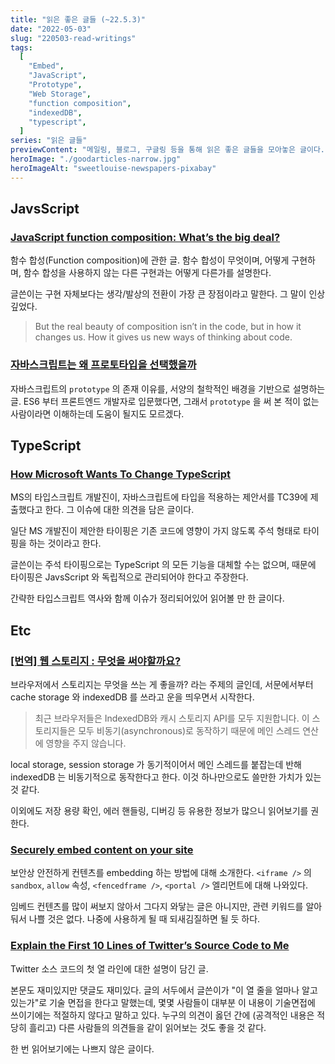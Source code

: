 ```yaml
---
title: "읽은 좋은 글들 (~22.5.3)"
date: "2022-05-03"
slug: "220503-read-writings"
tags:
  [
    "Embed",
    "JavaScript",
    "Prototype",
    "Web Storage",
    "function composition",
    "indexedDB",
    "typescript",
  ]
series: "읽은 글들"
previewContent: "메일링, 블로그, 구글링 등을 통해 읽은 좋은 글들을 모아놓은 글이다."
heroImage: "./goodarticles-narrow.jpg"
heroImageAlt: "sweetlouise-newspapers-pixabay"
---
```


## JavsScript

### [JavaScript function composition: What’s the big deal?](https://jrsinclair.com/articles/2022/javascript-function-composition-whats-the-big-deal/)

함수 합성(Function composition)에 관한 글. 함수 합성이 무엇이며, 어떻게 구현하며, 함수 합성을 사용하지 않는 다른 구현과는 어떻게 다른가를 설명한다.

글쓴이는 구현 자체보다는 생각/발상의 전환이 가장 큰 장점이라고 말한다. 그 말이 인상깊었다.

> But the real beauty of composition isn’t in the code, but in how it changes us. How it gives us new ways of thinking about code.

### [자바스크립트는 왜 프로토타입을 선택했을까](https://medium.com/@limsungmook/%EC%9E%90%EB%B0%94%EC%8A%A4%ED%81%AC%EB%A6%BD%ED%8A%B8%EB%8A%94-%EC%99%9C-%ED%94%84%EB%A1%9C%ED%86%A0%ED%83%80%EC%9E%85%EC%9D%84-%EC%84%A0%ED%83%9D%ED%96%88%EC%9D%84%EA%B9%8C-997f985adb42)

자바스크립트의 `prototype` 의 존재 이유를, 서양의 철학적인 배경을 기반으로 설명하는 글. ES6 부터 프론트엔드 개발자로 입문했다면, 그래서 `prototype` 을 써 본 적이 없는 사람이라면 이해하는데 도움이 될지도 모르겠다.

## TypeScript

### [How Microsoft Wants To Change TypeScript](https://betterprogramming.pub/how-microsoft-wants-to-destroy-typescript-1f1a53b18de6)

MS의 타입스크립트 개발진이, 자바스크립트에 타입을 적용하는 제안서를 TC39에 제출했다고 한다. 그 이슈에 대한 의견을 담은 글이다.

일단 MS 개발진이 제안한 타이핑은 기존 코드에 영향이 가지 않도록 주석 형태로 타이핑을 하는 것이라고 한다.

글쓴이는 주석 타이핑으로는 TypeScript 의 모든 기능을 대체할 수는 없으며, 때문에 타이핑은 JavsScript 와 독립적으로 관리되어야 한다고 주장한다.

간략한 타입스크립트 역사와 함께 이슈가 정리되어있어 읽어볼 만 한 글이다.

## Etc

### [\[번역\] 웹 스토리지 : 무엇을 써야할까요?](https://han41858.tistory.com/54)

브라우저에서 스토리지는 무엇을 쓰는 게 좋을까? 라는 주제의 글인데, 서문에서부터 cache storage 와 indexedDB 를 쓰라고 운을 띄우면서 시작한다.

> 최근 브라우저들은 IndexedDB와 캐시 스토리지 API를 모두 지원합니다. 이 스토리지들은 모두 비동기(asynchronous)로 동작하기 때문에 메인 스레드 연산에 영향을 주지 않습니다.

local storage, session storage 가 동기적이어서 메인 스레드를 붙잡는데 반해 indexedDB 는 비동기적으로 동작한다고 한다. 이것 하나만으로도 쓸만한 가치가 있는 것 같다.

이외에도 저장 용량 확인, 에러 핸들링, 디버깅 등 유용한 정보가 많으니 읽어보기를 권한다.

### [Securely embed content on your site](https://developer.chrome.com/blog/embed-content/)

보안상 안전하게 컨텐츠를 embedding 하는 방법에 대해 소개한다. `<iframe />` 의 `sandbox`, `allow` 속성, `<fencedframe />`, `<portal />` 엘리먼트에 대해 나와있다.

임베드 컨텐츠를 많이 써보지 않아서 그다지 와닿는 글은 아니지만, 관련 키워드를 알아둬서 나쁠 것은 없다. 나중에 사용하게 될 때 되새김질하면 될 듯 하다.

### [Explain the First 10 Lines of Twitter’s Source Code to Me](https://css-tricks.com/explain-the-first-10-lines-of-twitter-source-code/)

Twitter 소스 코드의 첫 열 라인에 대한 설명이 담긴 글.

본문도 재미있지만 댓글도 재미있다. 글의 서두에서 글쓴이가 "이 열 줄을 얼마나 알고 있는가"로 기술 면접을 한다고 말했는데, 몇몇 사람들이 대부분 이 내용이 기술면접에 쓰이기에는 적절하지 않다고 말하고 있다. 누구의 의견이 옳던 간에 (공격적인 내용은 적당히 흘리고) 다른 사람들의 의견들을 같이 읽어보는 것도 좋을 것 같다.

한 번 읽어보기에는 나쁘지 않은 글이다.
